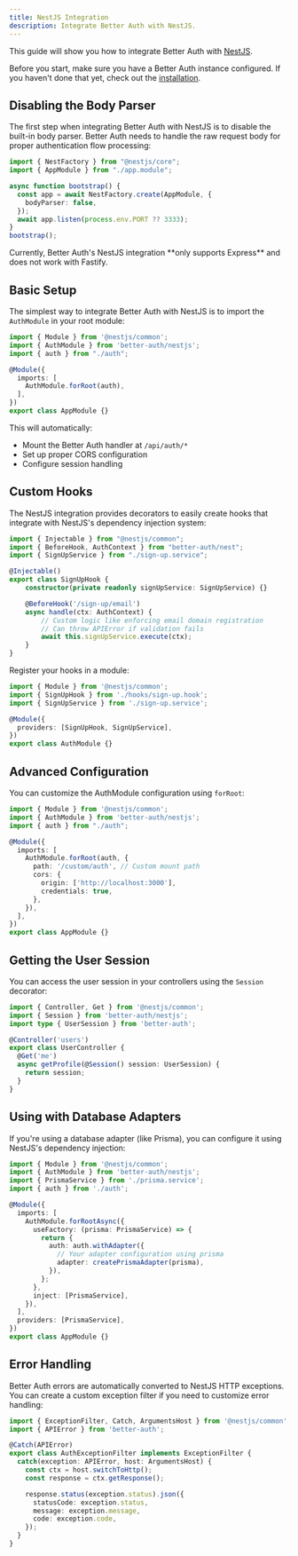 ```yaml
---
title: NestJS Integration
description: Integrate Better Auth with NestJS.
---
```


This guide will show you how to integrate Better Auth with [NestJS](https://nestjs.com/).

Before you start, make sure you have a Better Auth instance configured. If you haven't done that yet, check out the [installation](/docs/installation).

## Disabling the Body Parser

The first step when integrating Better Auth with NestJS is to disable the built-in body parser. Better Auth needs to handle the raw request body for proper authentication flow processing:

```ts title="main.ts"
import { NestFactory } from "@nestjs/core";
import { AppModule } from "./app.module";

async function bootstrap() {
  const app = await NestFactory.create(AppModule, {
    bodyParser: false,
  });
  await app.listen(process.env.PORT ?? 3333);
}
bootstrap();
```

<Callout type="warn">
Currently, Better Auth's NestJS integration **only supports Express** and does not work with Fastify.
</Callout>

## Basic Setup

The simplest way to integrate Better Auth with NestJS is to import the `AuthModule` in your root module:

```ts title="app.module.ts"
import { Module } from '@nestjs/common';
import { AuthModule } from 'better-auth/nestjs';
import { auth } from "./auth";

@Module({
  imports: [
    AuthModule.forRoot(auth),
  ],
})
export class AppModule {}
```

This will automatically:
- Mount the Better Auth handler at `/api/auth/*`
- Set up proper CORS configuration
- Configure session handling

## Custom Hooks

The NestJS integration provides decorators to easily create hooks that integrate with NestJS's dependency injection system:

```ts title="hooks/sign-up.hook.ts"
import { Injectable } from "@nestjs/common";
import { BeforeHook, AuthContext } from "better-auth/nest";
import { SignUpService } from "./sign-up.service";

@Injectable()
export class SignUpHook {
    constructor(private readonly signUpService: SignUpService) {}

    @BeforeHook('/sign-up/email')
    async handle(ctx: AuthContext) {
        // Custom logic like enforcing email domain registration
        // Can throw APIError if validation fails
        await this.signUpService.execute(ctx);
    }
}
```

Register your hooks in a module:

```ts title="auth/auth.module.ts"
import { Module } from '@nestjs/common';
import { SignUpHook } from './hooks/sign-up.hook';
import { SignUpService } from './sign-up.service';

@Module({
  providers: [SignUpHook, SignUpService],
})
export class AuthModule {}
```

## Advanced Configuration

You can customize the AuthModule configuration using `forRoot`:

```ts title="app.module.ts"
import { Module } from '@nestjs/common';
import { AuthModule } from 'better-auth/nestjs';
import { auth } from "./auth";

@Module({
  imports: [
    AuthModule.forRoot(auth, {
      path: '/custom/auth', // Custom mount path
      cors: {
        origin: ['http://localhost:3000'],
        credentials: true,
      },
    }),
  ],
})
export class AppModule {}
```

## Getting the User Session

You can access the user session in your controllers using the `Session` decorator:

```ts title="user.controller.ts"
import { Controller, Get } from '@nestjs/common';
import { Session } from 'better-auth/nestjs';
import type { UserSession } from 'better-auth';

@Controller('users')
export class UserController {
  @Get('me')
  async getProfile(@Session() session: UserSession) {
    return session;
  }
}
```

## Using with Database Adapters

If you're using a database adapter (like Prisma), you can configure it using NestJS's dependency injection:

```ts title="auth/auth.module.ts"
import { Module } from '@nestjs/common';
import { AuthModule } from 'better-auth/nestjs';
import { PrismaService } from './prisma.service';
import { auth } from './auth';

@Module({
  imports: [
    AuthModule.forRootAsync({
      useFactory: (prisma: PrismaService) => {
        return {
          auth: auth.withAdapter({
            // Your adapter configuration using prisma
            adapter: createPrismaAdapter(prisma),
          }),
        };
      },
      inject: [PrismaService],
    }),
  ],
  providers: [PrismaService],
})
export class AppModule {}
```

## Error Handling

Better Auth errors are automatically converted to NestJS HTTP exceptions. You can create a custom exception filter if you need to customize error handling:

```ts title="auth/auth-exception.filter.ts"
import { ExceptionFilter, Catch, ArgumentsHost } from '@nestjs/common';
import { APIError } from 'better-auth';

@Catch(APIError)
export class AuthExceptionFilter implements ExceptionFilter {
  catch(exception: APIError, host: ArgumentsHost) {
    const ctx = host.switchToHttp();
    const response = ctx.getResponse();

    response.status(exception.status).json({
      statusCode: exception.status,
      message: exception.message,
      code: exception.code,
    });
  }
}
```

